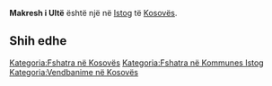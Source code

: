 {{Fshat në 
 | Emri                = Makresh i Ultë
 | EmriAlt                = 
 | NAME_SHORT_FORM=      
 | NAME_GENERIC=      
 | NAME_SORT_NAME_RO=      MAKRESHIULTE
 | FULL_NAME_RO = Makresh i Ultë
 | FULL_NAME_ND_RO=Makresh i Ulte
 | SORT_NAME_RG=MAKRESHIULTE
 | FULL_NAME_RG=Makresh i Ultë
 | FULL_NAME_ND_RG=Makresh i Ulte
 | SRP_NAME_SHORT_FORM=      
 | SRP_NAME_GENERIC=      
 | SRP_NAME_SORT_NAME_RO=      
 | SRP_FULL_NAME_RO = 
 | SRP_FULL_NAME_ND_RO=
 | SRP_SORT_NAME_RG=
 | SRP_FULL_NAME_RG=
 | SRP_FULL_NAME_ND_RG=
 | Emri (Rasa dhanore) = 
 | Figura              = 
 | Shteti              = Kosovo
 | Komuna              = Istog
 | Kodi postar         = 
 | Sipërfaqja          = 

 | Popullsia           = 

 | Regj. i popullsisë  = 
 | Dend. e popullsisë  = 
 | Faqja zyrtare       = 
 <!--- Koordinatat ----> 
 | Gjerësia            = 42.561944
 | Gjatësia            = 21.480556
 | Lartësia            = 
}}
'''Makresh i Ultë''' është një [[]] në [[Istog]] të [[Kosovës]].

<!-- == Gjeografia == -->
<!-- == Historia == -->
<!-- == Demografia == -->
== Shih edhe ==
{{Komuna Istog}}
{{Kosovo-Administrata-Cung}}

[[Kategoria:Fshatra në Kosovës]]
[[Kategoria:Fshatra në Kommunes Istog]]
[[Kategoria:Vendbanime në Kosovës]]
